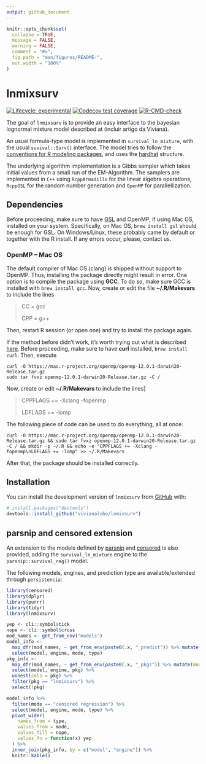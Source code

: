 ```yaml
---
output: github_document
---
```


<!-- README.md is generated from README.Rmd. Please edit that file -->

```r
knitr::opts_chunk$set(
  collapse = TRUE,
  message = FALSE,
  warning = FALSE,
  comment = "#>",
  fig.path = "man/figures/README-",
  out.width = "100%"
)
```

# lnmixsurv

<!-- badges: start -->
[![Lifecycle: experimental](https://img.shields.io/badge/lifecycle-experimental-orange.svg)](https://lifecycle.r-lib.org/articles/stages.html#experimental)
[![Codecov test coverage](https://codecov.io/gh/vitorcapdeville/persistencia/branch/master/graph/badge.svg)](https://app.codecov.io/gh/vitorcapdeville/persistencia?branch=master)
[![R-CMD-check](https://github.com/vivianalobo/lnmixsurv/actions/workflows/R-CMD-check.yaml/badge.svg)](https://github.com/vivianalobo/lnmixsurv/actions/workflows/R-CMD-check.yaml)
<!-- badges: end -->

The goal of `lnmixsurv` is to provide an easy interface to the bayesian lognormal mixture model described at (incluir artigo da Viviana).

An usual formula-type model is implemented in `survival_ln_mixture`, with the usual `suvival::Surv()` interface.
The model tries to follow the [conventions for R modeling packages](https://tidymodels.github.io/model-implementation-principles/),
and uses the [hardhat](https://hardhat.tidymodels.org/) structure.

The underlying algorithm implementation is a Gibbs sampler which takes initial values from a small run of the EM-Algorithm. The samplers are implemented in `C++` using `RcppArmadillo` for the linear algebra operations, `RcppGSL` for the random number generation and `OpenMP` for parallellization.

## Dependencies
Before proceeding, make sure to have [GSL](https://www.gnu.org/software/gsl/) and OpenMP, if using Mac OS, installed on your system. Specifically, on Mac OS, `brew install gsl` should be enough for GSL. On Windows/Linux, these probably came by default or together with the R install. If any errors occur, please, contact us.

### OpenMP -- Mac OS
The default compiler of Mac OS (clang) is shipped without support to OpenMP. Thus, installing the package directly might result in error. One option is to compile the package using **GCC**. To do so, make sure GCC is installed with `brew install gcc`. Now, create or edit the file **~/.R/Makevars** to include the lines

> CC = gcc
> 
> CPP = g++

Then, restart R session (or open one) and try to install the package again.

If the method before didn't work, it's worth trying out what is described [here](https://mac.r-project.org/openmp/). Before proceeding, make sure to have **curl** installed, `brew install curl`. Then, execute

    curl -O https://mac.r-project.org/openmp/openmp-12.0.1-darwin20-Release.tar.gz
    sudo tar fvxz openmp-12.0.1-darwin20-Release.tar.gz -C /

Now, create or edit **~/.R/Makevars** to include the lines]

> CPPFLAGS += -Xclang -fopenmp
> 
> LDFLAGS += -lomp

The following piece of code can be used to do everything, all at once:

    curl -O https://mac.r-project.org/openmp/openmp-12.0.1-darwin20-Release.tar.gz && sudo tar fvxz openmp-12.0.1-darwin20-Release.tar.gz -C / && mkdir -p ~/.R && echo -e "CPPFLAGS += -Xclang -fopenmp\nLDFLAGS += -lomp" >> ~/.R/Makevars

After that, the package should be installed correctly. 

## Installation
You can install the development version of `lnmixsurv` from [GitHub](https://github.com/) with:

``` r
# install.packages("devtools")
devtools::install_github("vivianalobo/lnmixsurv")
```

## parsnip and censored extension

An extension to the models defined by [parsnip](https://parsnip.tidymodels.org/index.html) and [censored](https://censored.tidymodels.org/articles/examples.html)
is also provided, adding the `survival_ln_mixture` engine to the `parsnip::survival_reg()` model.

The following models, engines, and prediction type are available/extended through `persistencia`:

```r
library(censored)
library(dplyr)
library(purrr)
library(tidyr)
library(lnmixsurv)

yep <- cli::symbol$tick
nope <- cli::symbol$cross
mod_names <- get_from_env("models")
model_info <-
  map_dfr(mod_names, ~ get_from_env(paste0(.x, "_predict")) %>% mutate(model = .x)) %>%
  select(model, engine, mode, type)
pkg_info <-
  map_dfr(mod_names, ~ get_from_env(paste0(.x, "_pkgs")) %>% mutate(model = .x)) %>%
  select(model, engine, pkg) %>%
  unnest(cols = pkg) %>%
  filter(pkg == "lnmixsurv") %>%
  select(!pkg)

model_info %>%
  filter(mode == "censored regression") %>%
  select(model, engine, mode, type) %>%
  pivot_wider(
    names_from = type,
    values_from = mode,
    values_fill = nope,
    values_fn = function(x) yep
  ) %>%
  inner_join(pkg_info, by = c("model", "engine")) %>%
  knitr::kable()
```
